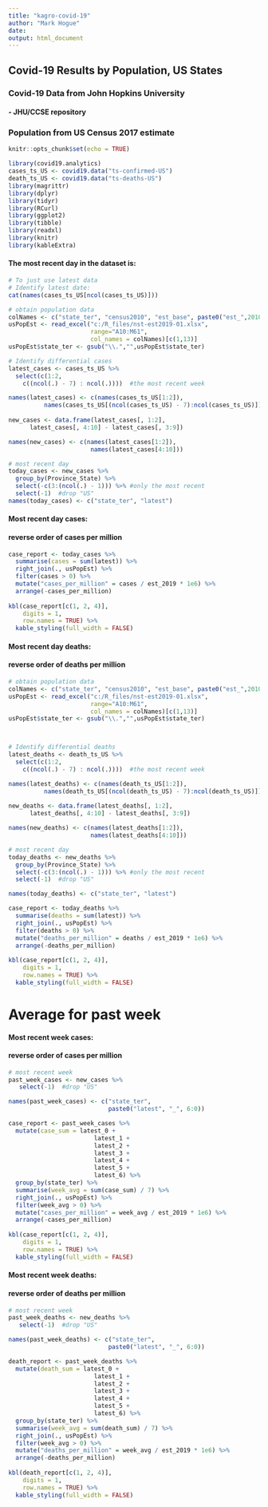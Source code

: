 ---
title: "kagro-covid-19"
author: "Mark Hogue"
date: 
output: html_document
---

## Covid-19 Results by Population, US States
### Covid-19 Data from John Hopkins University
#### - JHU/CCSE repository
### Population from US Census 2017 estimate

```{r setup, include=FALSE}
knitr::opts_chunk$set(echo = TRUE)
```

```{r echo = FALSE, message = FALSE, warning = FALSE}
library(covid19.analytics)
cases_ts_US <- covid19.data("ts-confirmed-US")
death_ts_US <- covid19.data("ts-deaths-US") 
library(magrittr)
library(dplyr)
library(tidyr)
library(RCurl)
library(ggplot2)
library(tibble)
library(readxl)
library(knitr)
library(kableExtra)
```


#### The most recent day in the dataset is: 

```{r echo = FALSE, message = FALSE, warning = FALSE}
# To just use latest data
# Identify latest date:
cat(names(cases_ts_US[ncol(cases_ts_US)]))
```


```{r echo = FALSE, message = FALSE}

# obtain population data
colNames <- c("state_ter", "census2010", "est_base", paste0("est_",2010:2019))
usPopEst <- read_excel("c:/R_files/nst-est2019-01.xlsx",
                       range="A10:M61",
                       col_names = colNames)[c(1,13)]
usPopEst$state_ter <- gsub("\\.","",usPopEst$state_ter)

# Identify differential cases
latest_cases <- cases_ts_US %>% 
  select(c(1:2,
    c((ncol(.) - 7) : ncol(.))))  #the most recent week

names(latest_cases) <- c(names(cases_ts_US[1:2]), 
          names(cases_ts_US[(ncol(cases_ts_US) - 7):ncol(cases_ts_US)]))               
          
new_cases <- data.frame(latest_cases[, 1:2],
      latest_cases[, 4:10] - latest_cases[, 3:9])  

names(new_cases) <- c(names(latest_cases[1:2]), 
                       names(latest_cases[4:10]))

# most recent day
today_cases <- new_cases %>% 
  group_by(Province_State) %>% 
  select(-c(3:(ncol(.) - 1))) %>% #only the most recent
  select(-1)  #drop "US"
names(today_cases) <- c("state_ter", "latest") 
```
#### Most recent day cases:
#### reverse order of cases per million

```{r echo = FALSE, message = FALSE, warning = FALSE}
case_report <- today_cases %>%  
  summarise(cases = sum(latest)) %>% 
  right_join(., usPopEst) %>% 
  filter(cases > 0) %>% 
  mutate("cases_per_million" = cases / est_2019 * 1e6) %>% 
  arrange(-cases_per_million) 
  
kbl(case_report[c(1, 2, 4)], 
    digits = 1, 
    row.names = TRUE) %>% 
  kable_styling(full_width = FALSE)

```

#### Most recent day deaths:
#### reverse order of deaths per million

```{r echo = FALSE, message = FALSE}

# obtain population data
colNames <- c("state_ter", "census2010", "est_base", paste0("est_",2010:2019))
usPopEst <- read_excel("c:/R_files/nst-est2019-01.xlsx",
                       range="A10:M61",
                       col_names = colNames)[c(1,13)]
usPopEst$state_ter <- gsub("\\.","",usPopEst$state_ter)



# Identify differential deaths
latest_deaths <- death_ts_US %>% 
  select(c(1:2,
    c((ncol(.) - 7) : ncol(.))))  #the most recent week

names(latest_deaths) <- c(names(death_ts_US[1:2]), 
          names(death_ts_US[(ncol(death_ts_US) - 7):ncol(death_ts_US)]))               
          
new_deaths <- data.frame(latest_deaths[, 1:2],
      latest_deaths[, 4:10] - latest_deaths[, 3:9])  

names(new_deaths) <- c(names(latest_deaths[1:2]), 
                       names(latest_deaths[4:10]))

# most recent day
today_deaths <- new_deaths %>% 
  group_by(Province_State) %>% 
  select(-c(3:(ncol(.) - 1))) %>% #only the most recent
  select(-1)  #drop "US"

names(today_deaths) <- c("state_ter", "latest") 

case_report <- today_deaths %>%  
  summarise(deaths = sum(latest)) %>% 
  right_join(., usPopEst) %>% 
  filter(deaths > 0) %>% 
  mutate("deaths_per_million" = deaths / est_2019 * 1e6) %>% 
  arrange(-deaths_per_million) 
  
kbl(case_report[c(1, 2, 4)], 
    digits = 1, 
    row.names = TRUE) %>% 
  kable_styling(full_width = FALSE)

```

# Average for past week

#### Most recent week cases:
#### reverse order of cases per million

```{r echo = FALSE, message = FALSE}

# most recent week
past_week_cases <- new_cases %>% 
   select(-1)  #drop "US"

names(past_week_cases) <- c("state_ter", 
                            paste0("latest", "_", 6:0)) 

case_report <- past_week_cases %>%  
  mutate(case_sum = latest_0 +
                        latest_1 +
                        latest_2 +
                        latest_3 +
                        latest_4 +
                        latest_5 +
                        latest_6) %>% 
  group_by(state_ter) %>% 
  summarise(week_avg = sum(case_sum) / 7) %>% 
  right_join(., usPopEst) %>% 
  filter(week_avg > 0) %>% 
  mutate("cases_per_million" = week_avg / est_2019 * 1e6) %>% 
  arrange(-cases_per_million) 
  
kbl(case_report[c(1, 2, 4)], 
    digits = 1, 
    row.names = TRUE) %>% 
  kable_styling(full_width = FALSE)

```

#### Most recent week deaths:
#### reverse order of deaths per million

```{r echo = FALSE, message = FALSE}

# most recent week
past_week_deaths <- new_deaths %>% 
   select(-1)  #drop "US"

names(past_week_deaths) <- c("state_ter", 
                            paste0("latest", "_", 6:0)) 

death_report <- past_week_deaths %>%  
  mutate(death_sum = latest_0 +
                        latest_1 +
                        latest_2 +
                        latest_3 +
                        latest_4 +
                        latest_5 +
                        latest_6) %>% 
  group_by(state_ter) %>% 
  summarise(week_avg = sum(death_sum) / 7) %>% 
  right_join(., usPopEst) %>% 
  filter(week_avg > 0) %>% 
  mutate("deaths_per_million" = week_avg / est_2019 * 1e6) %>% 
  arrange(-deaths_per_million) 
  
kbl(death_report[c(1, 2, 4)], 
    digits = 1, 
    row.names = TRUE) %>% 
  kable_styling(full_width = FALSE)
```
